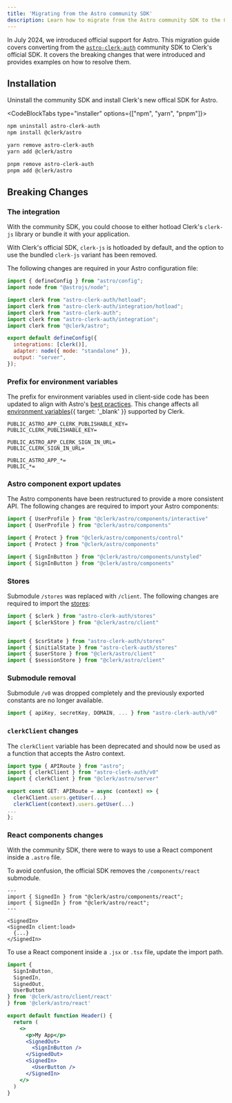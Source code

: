 ```yaml
---
title: 'Migrating from the Astro community SDK'
description: Learn how to migrate from the Astro community SDK to the Clerk Astro SDK.
---
```


In July 2024, we introduced official support for Astro. This migration guide covers converting from the [`astro-clerk-auth`](https://github.com/panteliselef/astro-with-clerk-auth) community SDK to Clerk's official SDK. It covers the breaking changes that were introduced and provides examples on how to resolve them.

## Installation

Uninstall the community SDK and install Clerk's new offical SDK for Astro.

<CodeBlockTabs type="installer" options={["npm", "yarn", "pnpm"]}>
  ```bash {{ prettier: false, filename: 'terminal' }}
  npm uninstall astro-clerk-auth
  npm install @clerk/astro
  ```

  ```bash {{ prettier: false, filename: 'terminal' }}
  yarn remove astro-clerk-auth
  yarn add @clerk/astro
  ```

  ```bash {{ prettier: false, filename: 'terminal' }}
  pnpm remove astro-clerk-auth
  pnpm add @clerk/astro
  ```
</CodeBlockTabs>

## Breaking Changes

### The integration

With the community SDK, you could choose to either hotload Clerk's `clerk-js` library or bundle it with your application.

With Clerk's official SDK, `clerk-js` is hotloaded by default, and the option to use the bundled `clerk-js` variant has been removed.

The following changes are required in your Astro configuration file:

```js {{ prettier: false, del: [[4, 7]], ins: [8] }}
import { defineConfig } from "astro/config";
import node from "@astrojs/node";

import clerk from "astro-clerk-auth/hotload";
import clerk from "astro-clerk-auth/integration/hotload";
import clerk from "astro-clerk-auth";
import clerk from "astro-clerk-auth/integration";
import clerk from "@clerk/astro";

export default defineConfig({
  integrations: [clerk()],
  adapter: node({ mode: "standalone" }),
  output: "server",
});
```

### Prefix for environment variables

The prefix for environment variables used in client-side code has been updated to align with Astro's [best practices](https://docs.astro.build/en/guides/environment-variables/). This change affects all [environment variables](/docs/deployments/clerk-environment-variables){{ target: '_blank' }} supported by Clerk.

```{{ prettier: false, del: [1, 4, 7], ins: [2, 5, 8] }}
PUBLIC_ASTRO_APP_CLERK_PUBLISHABLE_KEY=
PUBLIC_CLERK_PUBLISHABLE_KEY=

PUBLIC_ASTRO_APP_CLERK_SIGN_IN_URL=
PUBLIC_CLERK_SIGN_IN_URL=

PUBLIC_ASTRO_APP_*=
PUBLIC_*=

```

### Astro component export updates

The Astro components have been restructured to provide a more consistent API. The following changes are required to import your Astro components:

```js {{ prettier: false, del: [1, 4, 7], ins: [2, 5, 8] }}
import { UserProfile } from "@clerk/astro/components/interactive"
import { UserProfile } from "@clerk/astro/components"

import { Protect } from "@clerk/astro/components/control"
import { Protect } from "@clerk/astro/components"

import { SignInButton } from "@clerk/astro/components/unstyled"
import { SignInButton } from "@clerk/astro/components"
```

### Stores

Submodule `/stores` was replaced with `/client`. The following changes are required to import the [stores](/docs/references/astro/overview#client-side-helpers):

```js {{ prettier: false, del: [1, 5, 6], ins: [2, 7, 8] }}
import { $clerk } from "astro-clerk-auth/stores"
import { $clerkStore } from "@clerk/astro/client"


import { $csrState } from "astro-clerk-auth/stores"
import { $initialState } from "astro-clerk-auth/stores"
import { $userStore } from "@clerk/astro/client"
import { $sessionStore } from "@clerk/astro/client"
```

### Submodule removal

Submodule `/v0` was dropped completely and the previously exported constants are no longer available.

```js {{ prettier: false, del: [1] }}
import { apiKey, secretKey, DOMAIN, ... } from "astro-clerk-auth/v0"
```

### `clerkClient` changes

The `clerkClient` variable has been deprecated and should now be used as a function that accepts the Astro context.

```ts {{ prettier: false, del: [2, 6], ins: [3, 7] }}
import type { APIRoute } from "astro";
import { clerkClient } from "astro-clerk-auth/v0"
import { clerkClient } from "@clerk/astro/server"

export const GET: APIRoute = async (context) => {
  clerkClient.users.getUser(...)
  clerkClient(context).users.getUser(...)
...
};
```

### React components changes

With the community SDK, there were to ways to use a React component inside a `.astro` file.

To avoid confusion, the official SDK removes the `/components/react` submodule.

```astro {{ prettier: false, del: [2, 6], ins: [3, 7] }}
---
import { SignedIn } from "@clerk/astro/components/react";
import { SignedIn } from "@clerk/astro/react";
---

<SignedIn>
<SignedIn client:load>
  {...}
</SignedIn>
```

To use a React component inside a `.jsx` or `.tsx` file, update the import path.

```jsx {{ prettier: false, del: [6], ins: [7] }}
import {
  SignInButton,
  SignedIn,
  SignedOut,
  UserButton
} from '@clerk/astro/client/react'
} from '@clerk/astro/react'

export default function Header() {
  return (
    <>
      <p>My App</p>
      <SignedOut>
        <SignInButton />
      </SignedOut>
      <SignedIn>
        <UserButton />
      </SignedIn>
    </>
  )
}
```
